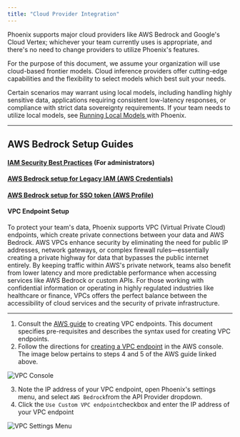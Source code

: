 ```yaml
---
title: "Cloud Provider Integration"
---
```


Phoenix supports major cloud providers like AWS Bedrock and Google's Cloud Vertex; whichever your team currently uses is appropriate, and there's no need to change providers to utilize Phoenix's features.

For the purpose of this document, we assume your organization will use cloud-based frontier models. Cloud inference providers offer cutting-edge capabilities and the flexibility to select models which best suit your needs.

Certain scenarios may warrant using local models, including handling highly sensitive data, applications requiring consistent low-latency responses, or compliance with strict data sovereignty requirements. If your team needs to utilize local models, see [Running Local Models ](/running-models-locally/read-me-first.mdx)with Phoenix.

---

## AWS Bedrock Setup Guides

#### [IAM Security Best Practices](https://docs.aws.amazon.com/IAM/latest/UserGuide/best-practices.html) (For administrators)

#### [AWS Bedrock setup for Legacy IAM (AWS Credentials)](/provider-config/aws-bedrock-with-credentials-authentication)

#### [AWS Bedrock setup for SSO token (AWS Profile)](/provider-config/aws-bedrock-with-profile-authentication)

#### VPC Endpoint Setup

To protect your team's data, Phoenix supports VPC (Virtual Private Cloud) endpoints, which create private connections between your data and AWS Bedrock. AWS VPCs enhance security by eliminating the need for public IP addresses, network gateways, or complex firewall rules—essentially creating a private highway for data that bypasses the public internet entirely. By keeping traffic within AWS's private network, teams also benefit from lower latency and more predictable performance when accessing services like AWS Bedrock or custom APIs. For those working with confidential information or operating in highly regulated industries like healthcare or finance, VPCs offers the perfect balance between the accessibility of cloud services and the security of private infrastructure.

---

1. Consult the [AWS guide](https://docs.aws.amazon.com/bedrock/latest/userguide/vpc-interface-endpoints.html) to creating VPC endpoints. This document specifies pre-requisites and describes the syntax used for creating VPC endpoints.
2. Follow the directions for [creating a VPC endpoint](https://docs.aws.amazon.com/vpc/latest/privatelink/create-interface-endpoint.html#create-interface-endpoint-aws) in the AWS console. The image below pertains to steps 4 and 5 of the AWS guide linked above.

<Frame>
	<img src="https://storage.googleapis.com/phoenix_public_images/docs/assets/vpc-console.png" alt="VPC Console" />
</Frame>

3. Note the IP address of your VPC endpoint, open Phoenix's settings menu, and select `AWS Bedrock`from the API Provider dropdown.
4. Click the `Use Custom VPC endpoint`checkbox and enter the IP address of your VPC endpoint

<Frame>
	<img src="https://storage.googleapis.com/phoenix_public_images/docs/assets/vpc-settings-menu.png" alt="VPC Settings Menu" />
</Frame>
